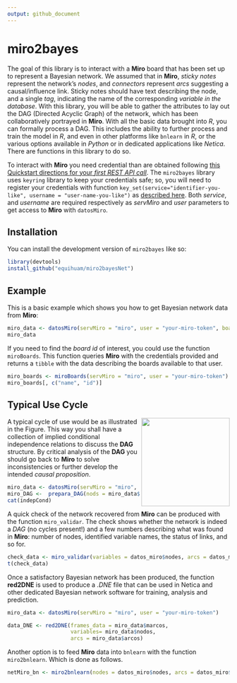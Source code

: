 ```yaml
---
output: github_document
---
```


# miro2bayes

<!-- badges: start -->

<!-- badges: end -->

The goal of this library is to interact with a **Miro** board that has been set up to represent a Bayesian network. We assumed that in **Miro**, *sticky notes* represent the network's *nodes*, and *connectors* represent *arcs* suggesting a causal/influence link. Sticky notes should have text describing the node, and a single *tag*, indicating the name of the corresponding *variable in the database*. With this library, you will be able to gather the attributes to lay out the DAG (Directed Acyclic Graph) of the network, which has been collaboratively portrayed in **Miro**. With all the basic data brought into *R*, you can formally process a DAG. This includes the ability to further process and train the model in *R*, and even in other platforms like `bnlearn` in *R*, or the various options available in *Python* or in dedicated applications like *Netica*. There are functions in this library to do so.

To interact with **Miro** you need credential than are obtained following [this Quickstart directions for your *first REST API call*](https://developers.miro.com/docs/rest-api-build-your-first-hello-world-app?utm_source=your_apps). The `miro2bayes` library uses `keyring` library to keep your credentials safe; so, you will need to register your credentials with function `key_set(service="identifier-you-like", username = "user-name-you-like")` as [described here](https://rdrr.io/cran/keyring/man/key_get.html). Both *service*, and *username* are required respectively as *servMiro* and *user* parameters to get access to **Miro** with `datosMiro`.


## Installation

You can install the development version of `miro2bayes` like so:

``` r
library(devtools)
install_github("equihuam/miro2bayesNet")
```

## Example

This is a basic example which shows you how to get Bayesian network data from **Miro**:

```r
miro_data <- datosMiro(servMiro = "miro", user = "your-miro-token", boad_id = "your-board-id")
miro_data
```

If you need to find the *board id* of interest, you could use the function `miroBoards`. This function queries **Miro** with the credentials provided and returns a `tibble` with the data describing the boards available to that user.

```r
miro_boards <- miroBoards(servMiro = "miro", user = "your-miro-token")
miro_boards[, c("name", "id")]

```

## Typical Use Cycle

<img align="right" height="200px" src="figures/use cycle.png"> 

A typical cycle of use would be as illustrated in the Figure. This way you shall have a collection of implied conditional independence relations to discuss the **DAG** structure. By critical analysis of the **DAG** you should go back to **Miro** to solve inconsistencies or further develop the intended *causal proposition*.

```r
miro_data <- datosMiro(servMiro = "miro", user = "your-miro-token")
miro_DAG <-  prepara_DAG(nods = miro_data$nodos, arcs = miro_data$arcos)
cat(indepCond)
```
A quick check of the network recovered from **Miro** can be produced with the function `miro_validar`. The check shows whether the network is indeed a *DAG* (no cycles present!) and a few numbers describing what was found in **Miro**: number of nodes, identified variable names, the status of links, and so for.

```r
check_data <- miro_validar(variables = datos_miro$nodes, arcs = datos_miro$arcs))
t(check_data)
```

Once a satisfactory Bayesian network has been produced, the function **red2DNE** is used to produce a *.DNE* file that can be used in Netica and other dedicated Bayesian network software for training, analysis and prediction.

```r
miro_data <- datosMiro(servMiro = "miro", user = "your-miro-token")

data_DNE <- red2DNE(frames_data = miro_data$marcos, 
                    variables= miro_data$nodos, 
                    arcs = miro_data$arcos)
```
Another option is to feed **Miro** data into `bnlearn` with the function `miro2bnlearn`. Which is done as follows.

```r
netMiro_bn <- miro2bnlearn(nodes = datos_miro$nodes, arcs = datos_miro$arcs)
```
